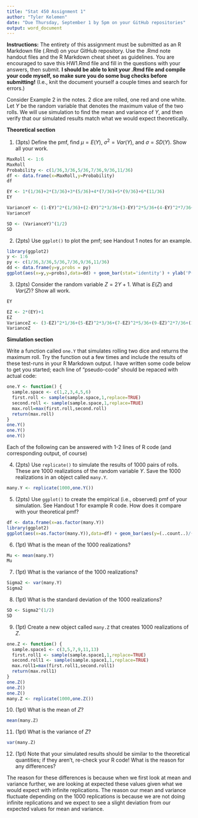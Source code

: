 ```yaml
---
title: "Stat 450 Assignment 1"
author: "Tyler Kelemen"
date: "Due Thursday, September 1 by 5pm on your GitHub repositories"
output: word_document
---
```


**Instructions:** The entirety of this assignment must be submitted as an R Markdown file (.Rmd) on your GitHub repository.  Use the .Rmd note handout files and the R Markdown cheat sheet as guidelines.  You are encouraged to save this HW1.Rmd file and fill in the questions with your answers, then submit.  **I should be able to knit your .Rmd file and compile your code myself, so make sure you do some bug checks before submitting!** (I.e., knit the document yourself a couple times and search for errors.)

Consider Example 2 in the notes.  2 dice are rolled, one red and one white.  Let $Y$ be the random variable that denotes the maximum value of the two rolls.  We will use simulation to find the mean and variance of $Y$, and then verify that our simulated results match what we would expect theoretically.

**Theoretical section**

1. (3pts) Define the pmf, find $\mu = E(Y)$, $\sigma^2 = Var(Y)$, and $\sigma = SD(Y)$.  Show all your work.

```r
MaxRoll <- 1:6
MaxRoll
Probability <- c(1/36,3/36,5/36,7/36,9/36,11/36)
df <- data.frame(x=MaxRoll,y=Probability)
df

EY <- 1*(1/36)+2*(3/36)+3*(5/36)+4*(7/36)+5*(9/36)+6*(11/36)
EY

VarianceY <- (1-EY)^2*(1/36)+(2-EY)^2*3/36+(3-EY)^2*5/36+(4-EY)^2*7/36+(5-EY)^2*9/36+(6-EY)^2*11/36
VarianceY

SD <- (VarianceY)^(1/2)  
SD
```


2. (2pts)  Use `ggplot()` to plot the pmf; see Handout 1 notes for an example.

```r
library(ggplot2)
y <- 1:6
py <- c(1/36,3/36,5/36,7/36,9/36,11/36)
dd <- data.frame(y=y,probs = py)
ggplot(aes(x=y,y=probs),data=dd) + geom_bar(stat='identity') + ylab('P(Y=y)') + ggtitle('PMF of Y')
```

3. (2pts)  Consider the random variable $Z=2Y+1$.  What is $E(Z)$ and $Var(Z)$?  Show all work. 

```r
EY

EZ <- 2*(EY)+1
EZ
VarianceZ <- (3-EZ)^2*1/36+(5-EZ)^2*3/36+(7-EZ)^2*5/36+(9-EZ)^2*7/36+(11-EZ)^2*9/36+(13-EZ)^2*11/36
VarianceZ
```


**Simulation section**  


Write a function called `one.Y` that simulates rolling two dice and returns the maximum roll.  Try the function out a few times and include the results of these test-runs in your R Markdown output. I have written some code below to get you started; each line of "pseudo-code" should be repaced with actual code:

```r

one.Y <- function() {
  sample.space <- c(1,2,3,4,5,6)
  first.roll <- sample(sample.space,1,replace=TRUE)
  second.roll <- sample(sample.space,1,replace=TRUE)
  max.roll=max(first.roll,second.roll)
  return(max.roll)
}
one.Y()
one.Y()
one.Y()
```

Each of the following can be answered with 1-2 lines of R code (and corresponding output, of course)

4. (2pts) Use `replicate()` to simulate the results of 1000 pairs of rolls.  These are 1000 realizations of the random variable $Y$. Save the 1000 realizations in an object called `many.Y`.

```r
many.Y <- replicate(1000,one.Y())
```

5.  (2pts) Use `ggplot()` to create the empirical (i.e., observed) pmf of your simulation.  See Handout 1 for example R code.  How does it compare with your theoretical pmf?

```r
df <- data.frame(x=as.factor(many.Y))
library(ggplot2)
ggplot(aes(x=as.factor(many.Y)),data=df) + geom_bar(aes(y=(..count..)/(sum(..count..)))) + ylab('Observed Proportion') + xlab('y') + ggtitle('Simulated PMF')
```

6. (1pt)  What is the mean of the 1000 realizations?

```r
Mu <- mean(many.Y)
Mu
```

7. (1pt)  What is the variance of the 1000 realizations?

```r
Sigma2 <- var(many.Y)
Sigma2
```

8.  (1pt) What is the standard deviation of the 1000 realizations?

```r
SD <- Sigma2^(1/2)
SD
```

9. (1pt)  Create a new object called `many.Z` that creates 1000 realizations of $Z$.

```r
one.Z <- function() {
  sample.space1 <- c(3,5,7,9,11,13)
  first.roll1 <- sample(sample.space1,1,replace=TRUE)
  second.roll1 <- sample(sample.space1,1,replace=TRUE)
  max.roll1=max(first.roll1,second.roll1)
  return(max.roll1)
}
one.Z()
one.Z()
one.Z()
many.Z <- replicate(1000,one.Z())
```

10. (1pt)  What is the mean of $Z$?
```r
mean(many.Z)
```

11. (1pt)  What is the variance of $Z$?

```r
var(many.Z)
```

12. (1pt) Note that your simulated results should be similar to the theoretical quantities; if they aren't, re-check your R code!  What is the reason for any differences?

The reason for these differences is because when we first look at mean and variance further, we are looking at expected these values given what we would expect with infinite replications. The reason our mean and variance fluctuate depending on the 1000 replications is because we are not doing infinite replications and we expect to see a slight deviation from our expected values for mean and variance.




